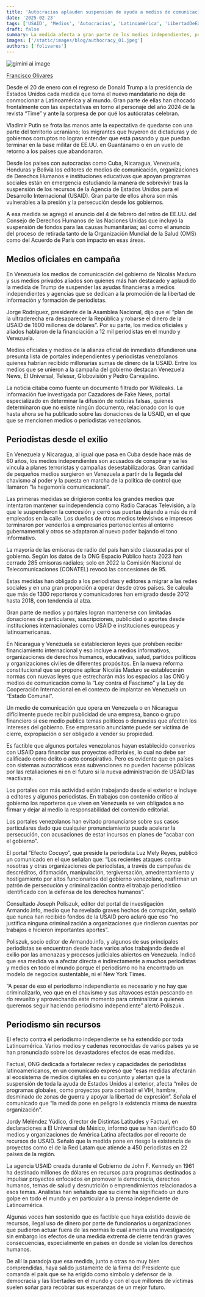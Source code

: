 ```yaml
---
title: 'Autocracias aplauden suspensión de ayuda a medios de comunicación con cierre de la USAID'
date: '2025-02-23'
tags: ['USAID', 'Medios', 'Autocracias', 'Latinoamérica', 'LibertadDeExpresión']
draft: false
summary: La medida afecta a gran parte de los medios independientes, programas de investigación y formación de periodistas en Latinoamérica. Un comunicado de la organización comunicacional Factual señala que el impacto es devastador.
images: ['/static/images/blog/authocracy_01.jpeg']
authors: ['folivares']
---
```


![gimini ai image](/static/images/blog/authocracy_01.jpeg)

[Francisco Olivares](https://twitter.com/folivares10)

Desde el 20 de enero con el regreso de Donald Trump a la presidencia de Estados Unidos cada medida que toma el nuevo mandatario no deja de conmocionar a Latinoamérica y al mundo. Gran parte de ellas han chocado frontalmente con las expectativas en torno al personaje del año 2024 de la revista “Time” y ante la sorpresa de por qué los autócratas celebran.

Vladimir Putin se frota las manos ante la expectativa de quedarse con una parte del territorio ucraniano; los migrantes que huyeron de dictaduras y de gobiernos corruptos no logran entender que está pasando y que puedan terminar en la base militar de EE.UU. en Guantánamo o en un vuelo de retorno a los países que abandonaron.

Desde los países con autocracias como Cuba, Nicaragua, Venezuela, Honduras y Bolivia los editores de medios de comunicación, organizaciones de Derechos Humanos e instituciones educativas que apoyan programas sociales están en emergencia estudiando la manera de sobrevivir tras la suspensión de los recursos de la Agencia de Estados Unidos para el Desarrollo Internacional (USAID). Gran parte de ellos ahora son más vulnerables a la presión y la persecución desde los gobiernos.

A esa medida se agregó el anuncio del 4 de febrero del retiro de EE.UU. del Consejo de Derechos Humanos de las Naciones Unidas que incluyó la suspensión de fondos para las causas humanitarias; así como el anuncio del proceso de retirada tanto de la Organización Mundial de la Salud (OMS) como del Acuerdo de París con impacto en esas áreas.

## Medios oficiales en campaña

En Venezuela los medios de comunicación del gobierno de Nicolás Maduro y sus medios privados aliados son quienes más han destacado y aplaudido la medida de Trump de suspender las ayudas financieras a medios independientes y agencias que se dedican a la promoción de la libertad de información y formación de periodistas.

Jorge Rodríguez, presidente de la Asamblea Nacional, dijo que el “plan de la ultraderecha era desaparecer la República y robarse el dinero de la USAID de 1600 millones de dólares”. Por su parte, los medios oficiales y aliados hablaron de la financiación a 12 mil periodistas en el mundo y Venezuela.

Medios oficiales y medios de la alianza oficial de inmediato difundieron una presunta lista de portales independientes y periodistas venezolanos quienes habrían recibido millonarias sumas de dinero de la USAID. Entre los medios que se unieron a la campaña del gobierno destacan Venezuela News, El Universal, Telesur, Globovisión y Pedro Carvajalino.

La noticia citaba como fuente un documento filtrado por Wikileaks. La información fue investigada por Cazadores de Fake News, portal especializado en determinar la difusión de noticias falsas, quienes determinaron que no existe ningún documento, relacionado con lo que hasta ahora se ha publicado sobre las donaciones de la USAID, en el que que se mencionen medios o periodistas venezolanos.

## Periodistas desde el exilio

En Venezuela y Nicaragua, al igual que pasa en Cuba desde hace más de 60 años, los medios independientes son acusados de conspirar y se les vincula a planes terroristas y campañas desestabilizadoras. Gran cantidad de pequeños medios surgieron en Venezuela a partir de la llegada del chavismo al poder y la puesta en marcha de la política de control que llamaron “la hegemonía comunicacional”.

Las primeras medidas se dirigieron contra los grandes medios que intentaron mantener su independencia como Radio Caracas Televisión, a la que le suspendieron la concesión y cerró sus puertas dejando a más de mil empleados en la calle. Los dueños de otros medios televisivos e impresos terminaron por venderlos a empresarios pertenecientes al entorno gubernamental y otros se adaptaron al nuevo poder bajando el tono informativo.

La mayoría de las emisoras de radio del país han sido clausuradas por el gobierno. Según los datos de la ONG Espacio Público hasta 2023 han cerrado 285 emisoras radiales; solo en 2022 la Comisión Nacional de Telecomunicaciones (CONATEL) revocó las concesiones de 95.

Estas medidas han obligado a los periodistas y editores a migrar a las redes sociales y en una gran proporción a operar desde otros países. Se calcula que más de 1300 reporteros y comunicadores han emigrado desde 2012 hasta 2018, con tendencia al alza.

Gran parte de medios y portales logran mantenerse con limitadas donaciones de particulares, suscripciones, publicidad o aportes desde instituciones internacionales como USAID e instituciones europeas y latinoamericanas.

En Nicaragua y Venezuela se establecieron leyes que prohíben recibir financiamiento internacional y eso incluye a medios informativos, organizaciones de derechos humanos, educativas, salud, partidos políticos y organizaciones civiles de diferentes propósitos. En la nueva reforma constitucional que se propone aplicar Nicolás Maduro se establecerán normas con nuevas leyes que estrecharán más los espacios a las ONG y medios de comunicación como la “Ley contra el Fascismo” y la Ley de Cooperación Internacional en el contexto de implantar en Venezuela un “Estado Comunal”.

Un medio de comunicación que opera en Venezuela o en Nicaragua difícilmente puede recibir publicidad de una empresa, banco o grupo financiero si ese medio publica temas políticos o denuncias que afecten los intereses del gobierno. Ese empresario anunciante puede ser víctima de cierre, expropiación o ser obligado a vender su propiedad.

Es factible que algunos portales venezolanos hayan establecido convenios con USAID para financiar sus proyectos editoriales, lo cual no debe ser calificado como delito o acto conspirativo. Pero es evidente que en países con sistemas autocráticos esas subvenciones no pueden hacerse públicas por las retaliaciones ni en el futuro si la nueva administración de USAID las reactivara.

Los portales con más actividad están trabajando desde el exterior e incluye a editores y algunos periodistas. En trabajos con contenido crítico al gobierno los reporteros que viven en Venezuela se ven obligados a no firmar y dejar al medio la responsabilidad del contenido editorial.

Los portales venezolanos han evitado pronunciarse sobre sus casos particulares dado que cualquier pronunciamiento puede acelerar la persecución, con acusaciones de estar incursos en planes de “acabar con el gobierno”.

El portal “Efecto Cocuyo”, que preside la periodista Luz Mely Reyes, publicó un comunicado en el que señalan que: “Los recientes ataques contra nosotras y otras organizaciones de periodistas, a través de campañas de descréditos, difamación, manipulación, tergiversación, amedrentamiento y hostigamiento por altos funcionarios del gobierno venezolano, reafirman un patrón de persecución y criminalización contra el trabajo periodístico identificado con la defensa de los derechos humanos”.

Consultado Joseph Poliszuk, editor del portal de investigación Armando.info, medio que ha revelado graves hechos de corrupción, señaló que nunca han recibido fondos de la USAID pero aclaró que eso “no justifica ninguna criminalización a organizaciones que rindieron cuentas por trabajos e hicieron importantes aportes”.

Poliszuk, socio editor de Armando.info, y algunos de sus principales periodistas se encuentran desde hace varios años trabajando desde el exilio por las amenazas y procesos judiciales abiertos en Venezuela. Indicó que esa medida va a afectar directa e indirectamente a muchos periodistas y medios en todo el mundo porque el periodismo no ha encontrado un modelo de negocios sustentable, ni el New York Times.

“A pesar de eso el periodismo independiente es necesario y no hay que criminalizarlo, veo que en el chavismo y sus altavoces están pescando en río revuelto y aprovechando este momento para criminalizar a quienes queremos seguir haciendo periodismo independiente” alertó Poliszuk .

## Periodismo sin recursos

El efecto contra el periodismo independiente se ha extendido por toda Latinoamérica. Varios medios y cadenas reconocidas de varios países ya se han pronunciado sobre los devastadores efectos de esas medidas.

Factual, ONG dedicada a fortalecer redes y capacidades de periodistas latinoamericanos, en un comunicado expresó que “esas medidas afectarán al ecosistema de medios digitales en su conjunto y alertan que la suspensión de toda la ayuda de Estados Unidos al exterior, afecta “miles de programas globales, como proyectos para combatir el VIH, hambre, desminado de zonas de guerra y apoyar la libertad de expresión”. Señala el comunicado que “la medida pone en peligro la existencia misma de nuestra organización”.

Jordy Meléndez Yúdico, director de Distintas Latitudes y Factual, en declaraciones a El Universal de México, informó que se han identificado 60 medios y organizaciones de América Latina afectados por el recorte de recursos de USAID. Señaló que la medida pone en riesgo la existencia de proyectos como el de la Red Latam que atiende a 450 periodistas en 22 países de la región.

La agencia USAID creada durante el Gobierno de John F. Kennedy en 1961 ha destinado millones de dólares en recursos para programas destinados a impulsar proyectos enfocados en promover la democracia, derechos humanos, temas de salud y desnutrición o emprendimientos relacionados a esos temas. Analistas han señalado que su cierre ha significado un duro golpe en todo el mundo y en particular a la prensa independiente de Latinoamérica.

Algunas voces han sostenido que es factible que haya existido desvío de recursos, ilegal uso de dinero por parte de funcionarios u organizaciones que pudieron actuar fuera de las normas lo cual amerita una investigación; sin embargo los efectos de una medida extrema de cierre tendrán graves consecuencias, especialmente en países en donde se violan los derechos humanos.

De allí la paradoja que esa medida, junto a otras no muy bien comprendidas, haya salido justamente de la firma del Presidente que comanda el país que se ha erigido como símbolo y defensor de la democracia y las libertades en el mundo y con el que millones de víctimas suelen soñar para recobrar sus esperanzas de un mejor futuro.